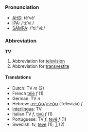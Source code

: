 ===Pronunciation===
*[[w:AHD|AHD]]: tē'vē'
*[[w:IPA|IPA]]: /ˈtiːˈviː/
*[[w:SAMPA|SAMPA]]: /"ti:"vi:/

===Abbreviation===
'''TV'''

#Abbreviation for [[television]]
#Abbreviation for [[transvestite]]

====Translations====
*Dutch: TV ''m'' (2)
*French [[télé]] ''f'' (1)
*German: TV ''n''
*Hebrew: [[טלויזיה]]/[[טלביזיה]] (Televizia) ''f''
*[[Interlingua]]: TV
*Italian TV ''f'', [[tivù]] ''f'' (1)
*Portuguese: TV ''f'', [[tevê]] ''f'' (1)
*Swedish: tv, [[teve]] (1); [[T]] (2)